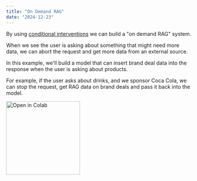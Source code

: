 ```yaml
---
title: "On Demand RAG"
date: "2024-12-23"
---
```


By using [conditional interventions](/sdk-reference/conitionals) we can build a "on demand RAG" system.

When we see the user is asking about something that might need more data, we can abort the request and get more data from an external source.

In this example, we'll build a model that can insert brand deal data into the response when the user is asking about products.

For example, if the user asks about drinks, and we sponsor Coca Cola, we can stop the request, get RAG data on brand deals and pass it back into the model.

<a href="https://colab.research.google.com/drive/1HMQfco7cRT-ffAkcabvJusNJ0tVD4at8">
  <img
    src="https://colab.research.google.com/assets/colab-badge.svg"
    alt="Open in Colab"
    width="200px"
    style={{ pointerEvents: "none" }}
  />
</a>
